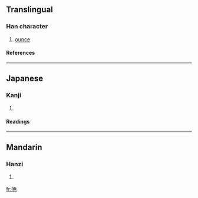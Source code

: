 {{see|啢}}

==Translingual==
===Han character===
{{Han char|rn=30|rad=口|as=07|sn=10|four=|canj=口一人月 (RMOB)}}
# [[ounce]]
====References====
{{Han ref|kx=0193.051|hdz=10627.040|uh=5521|ud=21793}}
----
==Japanese==
===Kanji===
{{ja-kanji|grade=|rs=口07}}
# {{defn|Japanese}} 
====Readings====
{{ja-readings|on=[[りょう]] (ryō)|kun=}}
----
==Mandarin==
===Hanzi===
{{cmn-hanzi|tra=啢|pin=[[liǎng]] (liang3)|wg=liang<sup>3</sup>}}
# {{defn|Mandarin}}

[[fr:唡]]